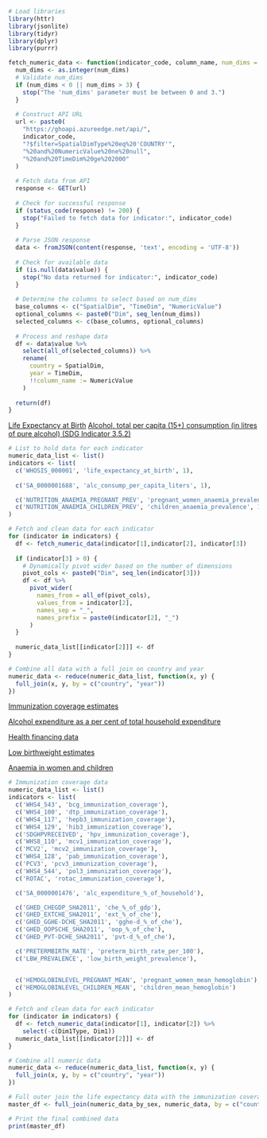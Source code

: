 ```r
# Load libraries
library(httr)    
library(jsonlite) 
library(tidyr)   
library(dplyr)   
library(purrr)
```


```r
fetch_numeric_data <- function(indicator_code, column_name, num_dims = 0) {
  num_dims <- as.integer(num_dims)
  # Validate num_dims
  if (num_dims < 0 || num_dims > 3) {
    stop("The 'num_dims' parameter must be between 0 and 3.")
  }
  
  # Construct API URL
  url <- paste0(
    "https://ghoapi.azureedge.net/api/",
    indicator_code,
    "?$filter=SpatialDimType%20eq%20'COUNTRY'",
    "%20and%20NumericValue%20ne%20null",
    "%20and%20TimeDim%20ge%202000"
  )
  
  # Fetch data from API
  response <- GET(url)
  
  # Check for successful response
  if (status_code(response) != 200) {
    stop("Failed to fetch data for indicator:", indicator_code)
  }
  
  # Parse JSON response
  data <- fromJSON(content(response, 'text', encoding = 'UTF-8'))
  
  # Check for available data
  if (is.null(data$value)) {
    stop("No data returned for indicator:", indicator_code)
  }
  
  # Determine the columns to select based on num_dims
  base_columns <- c("SpatialDim", "TimeDim", "NumericValue")
  optional_columns <- paste0("Dim", seq_len(num_dims))
  selected_columns <- c(base_columns, optional_columns)
  
  # Process and reshape data
  df <- data$value %>%
    select(all_of(selected_columns)) %>%
    rename(
      country = SpatialDim,
      year = TimeDim,
      !!column_name := NumericValue
    )
  
  return(df)
}
```


[Life Expectancy at Birth](https://www.who.int/data/gho/data/indicators/indicator-details/GHO/life-expectancy-at-birth-(years))
[Alcohol, total per capita (15+) consumption (in litres of pure alcohol) (SDG Indicator 3.5.2)](https://www.who.int/data/gho/data/indicators/indicator-details/GHO/total-(recorded-unrecorded)-alcohol-per-capita-(15-)-consumption)
```r
# List to hold data for each indicator
numeric_data_list <- list()
indicators <- list(
  c('WHOSIS_000001', 'life_expectancy_at_birth', 1),
  
  c('SA_0000001688', 'alc_consump_per_capita_liters', 1),

  c('NUTRITION_ANAEMIA_PREGNANT_PREV', 'pregnant_women_anaemia_prevalence', 1),
  c('NUTRITION_ANAEMIA_CHILDREN_PREV', 'children_anaemia_prevalence', 1)
)

# Fetch and clean data for each indicator
for (indicator in indicators) {
  df <- fetch_numeric_data(indicator[1],indicator[2], indicator[3])
  
  if (indicator[3] > 0) {
    # Dynamically pivot wider based on the number of dimensions
    pivot_cols <- paste0("Dim", seq_len(indicator[3]))
    df <- df %>%
      pivot_wider(
        names_from = all_of(pivot_cols),
        values_from = indicator[2],
        names_sep = "_",
        names_prefix = paste0(indicator[2], "_")
      )
  }
  
  numeric_data_list[[indicator[2]]] <- df
}

# Combine all data with a full join on country and year
numeric_data <- reduce(numeric_data_list, function(x, y) {
  full_join(x, y, by = c("country", "year"))
})

```


[Immunization coverage estimates](https://www.who.int/data/gho/data/themes/topics/indicator-groups/indicator-group-details/GHO/immunization-coverage-estimates)

[Alcohol expenditure as a per cent of total household expenditure](https://www.who.int/data/gho/data/indicators/indicator-details/GHO/alcohol-expenditure-as-a-per-cent-of-total-household-expenditure)

[Health financing data](https://www.who.int/data/gho/data/themes/topics/health-financing)

[Low birthweight estimates](https://www.who.int/data/gho/data/themes/topics/topic-details/GHO/low-birthweight-estimates)

[Anaemia in women and children](https://www.who.int/data/gho/data/themes/topics/anaemia_in_women_and_children)
```r
# Immunization coverage data
numeric_data_list <- list()
indicators <- list(
  c('WHS4_543', 'bcg_immunization_coverage'),
  c('WHS4_100', 'dtp_immunization_coverage'),
  c('WHS4_117', 'hepb3_immunization_coverage'),
  c('WHS4_129', 'hib3_immunization_coverage'),
  c('SDGHPVRECEIVED', 'hpv_immunization_coverage'),
  c('WHS8_110', 'mcv1_immunization_coverage'),
  c('MCV2', 'mcv2_immunization_coverage'),
  c('WHS4_128', 'pab_immunization_coverage'),
  c('PCV3', 'pcv3_immunization_coverage'),
  c('WHS4_544', 'pol3_immunization_coverage'),
  c('ROTAC', 'rotac_immunization_coverage'),

  c('SA_0000001476', 'alc_expenditure_%_of_household'),

  c('GHED_CHEGDP_SHA2011', 'che_%_of_gdp'),
  c('GHED_EXTCHE_SHA2011', 'ext_%_of_che'),
  c('GHED_GGHE-DCHE_SHA2011', 'gghe-d_%_of_che'),
  c('GHED_OOPSCHE_SHA2011', 'oop_%_of_che'),
  c('GHED_PVT-DCHE_SHA2011', 'pvt-d_%_of_che'),

  c('PRETERMBIRTH_RATE', 'preterm_birth_rate_per_100'),
  c('LBW_PREVALENCE', 'low_birth_weight_prevalence'),


  c('HEMOGLOBINLEVEL_PREGNANT_MEAN', 'pregnant_women_mean_hemoglobin'),
  c('HEMOGLOBINLEVEL_CHILDREN_MEAN', 'children_mean_hemoglobin')
)

# Fetch and clean data for each indicator
for (indicator in indicators) {
  df <- fetch_numeric_data(indicator[1], indicator[2]) %>%
    select(-c(Dim1Type, Dim1))
  numeric_data_list[[indicator[2]]] <- df
}

# Combine all numeric data
numeric_data <- reduce(numeric_data_list, function(x, y) {
  full_join(x, y, by = c("country", "year"))
})
```


```r
# Full outer join the life expectancy data with the immunization coverage data
master_df <- full_join(numeric_data_by_sex, numeric_data, by = c("country", "year"))

# Print the final combined data
print(master_df)
```

